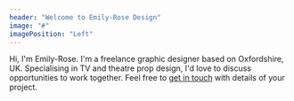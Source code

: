 ```yaml
---
header: "Welcome to Emily-Rose Design"
image: "#"
imagePosition: "Left"
---
```

Hi, I'm Emily-Rose.
I'm a freelance graphic designer based on Oxfordshire, UK.
Specialising in TV and theatre prop design, I'd love to discuss opportunities to work together. 
Feel free to [get in touch](/#) with details of your project.
